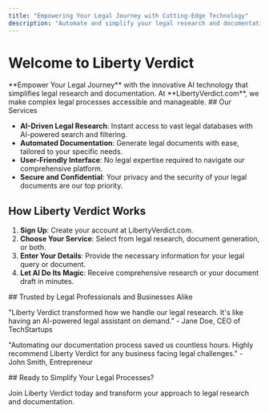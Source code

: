 ```yaml
---
title: "Empowering Your Legal Journey with Cutting-Edge Technology"
description: "Automate and simplify your legal research and documentation with AI-driven solutions from Liberty Verdict. Embrace the future of legal assistance today."
---
```



# Welcome to Liberty Verdict

<HeroBanner>
  **Empower Your Legal Journey** with the innovative AI technology that simplifies legal research and documentation. At **LibertyVerdict.com**, we make complex legal processes accessible and manageable.
</HeroBanner>

<FeaturesSection>
## Our Services

- **AI-Driven Legal Research**: Instant access to vast legal databases with AI-powered search and filtering.
- **Automated Documentation**: Generate legal documents with ease, tailored to your specific needs.
- **User-Friendly Interface**: No legal expertise required to navigate our comprehensive platform.
- **Secure and Confidential**: Your privacy and the security of your legal documents are our top priority.
</FeaturesSection>

## How Liberty Verdict Works

1. **Sign Up**: Create your account at LibertyVerdict.com.
2. **Choose Your Service**: Select from legal research, document generation, or both.
3. **Enter Your Details**: Provide the necessary information for your legal query or document.
4. **Let AI Do Its Magic**: Receive comprehensive research or your document draft in minutes.

<Testimonials>
## Trusted by Legal Professionals and Businesses Alike

"Liberty Verdict transformed how we handle our legal research. It's like having an AI-powered legal assistant on demand." - Jane Doe, CEO of TechStartups

"Automating our documentation process saved us countless hours. Highly recommend Liberty Verdict for any business facing legal challenges." - John Smith, Entrepreneur
</Testimonials>

<CTA>
## Ready to Simplify Your Legal Processes?

Join Liberty Verdict today and transform your approach to legal research and documentation. 
<CTA>

